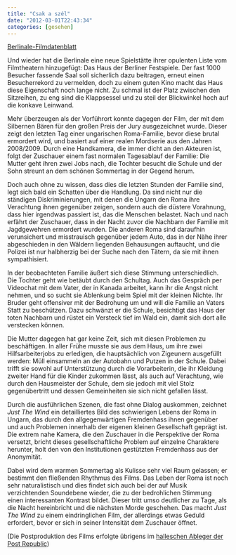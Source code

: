 ```yaml
---
title: "Csak a szél"
date: "2012-03-01T22:43:34"
categories: [gesehen]
---
```


[Berlinale-Filmdatenblatt](http://www.berlinale.de/de/programm/berlinale_programm/datenblatt.php?film_id=20123683)

Und wieder hat die Berlinale eine neue Spielstätte ihrer opulenten Liste vom Filmtheatern hinzugefügt: Das Haus der Berliner Festspiele. Der fast 1000 Besucher fassende Saal soll sicherlich dazu beitragen, erneut einen Besucherrekord zu vermelden, doch zu einem guten Kino macht das Haus diese Eigenschaft noch lange nicht. Zu schmal ist der Platz zwischen den Sitzreihen, zu eng sind die Klappsessel und zu steil der Blickwinkel hoch auf die konkave Leinwand.

Mehr überzeugen als der Vorführort konnte dagegen der Film, der mit dem Silbernen Bären für den großen Preis der Jury ausgezeichnet wurde. Dieser zeigt den letzten Tag einer ungarischen Roma-Familie, bevor diese brutal ermordert wird, und basiert auf einer realen Mordserie aus den Jahren 2008/2009. Durch eine Handkamera, die immer dicht an den Akteuren ist, folgt der Zuschauer einem fast normalen Tagesablauf der Familie: Die Mutter geht ihren zwei Jobs nach, die Tochter besucht die Schule und der Sohn streunt an dem schönen Sommertag in der Gegend herum.

Doch auch ohne zu wissen, dass dies die letzten Stunden der Familie sind, legt sich bald ein Schatten über die Handlung. Da sind nicht nur die ständigen Diskriminierungen, mit denen die Ungarn den Roma ihre Verachtung ihnen gegenüber zeigen, sondern auch die düstere Vorahnung, dass hier irgendwas passiert ist, das die Menschen belastet. Nach und nach erfährt der Zuschauer, dass in der Nacht zuvor die Nachbarn der Familie mit Jagdgewehren ermordert wurden. Die anderen Roma sind daraufhin verunsichert und misstrauisch gegenüber jedem Auto, das in der Nähe ihrer abgeschieden in den Wäldern liegenden Behausungen auftaucht, und die Polizei ist nur halbherzig bei der Suche nach den Tätern, da sie mit ihnen sympathisiert.

In der beobachteten Familie äußert sich diese Stimmung unterschiedlich. Die Tochter geht wie betäubt durch den Schultag. Auch das Gespräch per Videochat mit dem Vater, der in Kanada arbeitet, kann ihr die Angst nicht nehmen, und so sucht sie Ablenkung beim Spiel mit der kleinen Nichte. Ihr Bruder geht offensiver mit der Bedrohung um und will die Familie an Vaters Statt zu beschützen. Dazu schwänzt er die Schule, besichtigt das Haus der toten Nachbarn und rüstet ein Versteck tief im Wald ein, damit sich dort alle verstecken können.

Die Mutter dagegen hat gar keine Zeit, sich mit diesen Problemen zu beschäftigen. In aller Frühe musste sie aus dem Haus, um ihre zwei Hilfsarbeiterjobs zu erledigen, die hauptsächlich von Zigeunern ausgefüllt werden: Müll einsammeln an der Autobahn und Putzen in der Schule. Dabei trifft sie sowohl auf Unterstützung durch die Vorarbeiterin, die ihr Kleidung zweiter Hand für die Kinder zukommen lässt, als auch auf Verachtung, wie durch den Hausmeister der Schule, dem sie jedoch mit viel Stolz gegenübertritt und dessen Gemeinheiten sie sich nicht gefallen lässt.

Durch die ausführlichen Szenen, die fast ohne Dialog auskommen, zeichnet *Just The Wind* ein detailliertes Bild des schwierigen Lebens der Roma in Ungarn, das durch den allgegenwärtigen Fremdenhass ihnen gegenüber und auch Problemen innerhalb der eigenen kleinen Gesellschaft geprägt ist. Die extrem nahe Kamera, die den Zuschauer in die Perspektive der Roma versetzt, bricht dieses gesellschaftliche Problem auf einzelne Charaktere herunter, holt den von den Institutionen gestützten Fremdenhass aus der Anonymität.

Dabei wird dem warmen Sommertag als Kulisse sehr viel Raum gelassen; er bestimmt den fließenden Rhythmus des Films. Das Leben der Roma ist noch sehr naturalistisch und dies findet sich auch bei der auf Musik verzichtenden Soundebene wieder, die zu der bedrohlichen Stimmung einen interessanten Kontrast bildet. Dieser tritt umso deutlicher zu Tage, als die Nacht hereinbricht und die nächsten Morde geschehen. Das macht *Just The Wind* zu einem eindringlichen Film, der allerdings etwas Geduld erfordert, bevor er sich in seiner Intensität dem Zuschauer öffnet.

(Die Postproduktion des Films erfolgte übrigens im [halleschen Ableger der Post Republic](http://www.post-republic.com/))
